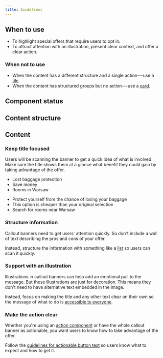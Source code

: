 ```yaml
---
title: Guidelines
---
```


<ReactExample name="CallOutBanner" />

## When to use

- To highlight special offers that require users to opt in.
- To attract attention with an illustration, present clear context, and offer a clear action.

### When not to use

- When the content has a different structure and a single action---use a [tile](/components/structure/tile/).
- When the content has structured groups but no action---use a [card](/components/structure/card/).

## Component status

<ComponentStatus component="CallOutBanner" />

## Content structure

<FigmaFile
  file="4QJZqvBvRrLu6t9mwObCkA"
  node="0%3A121"
  alt="Illustration: visually supports the banner; title: creates the context for the banner message and works best when short; description: presents the main message and can use List for more complex info; action area: creates an area where actions can be placed and works best with small secondary Button and ButtonLink."
/>

## Content

### Keep title focused

Users will be scanning the banner to get a quick idea of what is involved.
Make sure the title shows them at a glance
what benefit they could gain by taking advantage of the offer.

<GuidelinesSideBySide>

<Do>

- Lost baggage protection
- Save money
- Rooms in Warsaw

</Do>
<Dont>

- Protect yourself from the chance of losing your baggage
- This option is cheaper than your original selection
- Search for rooms near Warsaw

</Dont>

</GuidelinesSideBySide>

### Structure information

Callout banners need to get users' attention quickly.
So don't include a wall of text describing the pros and cons of your offer.

Instead, structure the information with something like a [list](/components/structure/list/)
so users can scan it quickly.

### Support with an illustration

Illustrations in callout banners can help add an emotional pull to the message.
But these illustrations are just for decoration.
This means they don't need to have alternative text embedded in the image.

Instead, focus on making the title and any other text clear on their own
so the message of what to do is [accessible to everyone](/foundation/accessibility/).

### Make the action clear

Whether you're using an [action component](/guides/using-button-type-components/)
or have the whole callout banner as actionable,
you want users to know how to take advantage of the offer.

Follow the [guidelines for actionable button text](/components/action/button/#use-actionable-text)
so users know what to expect and how to get it.
